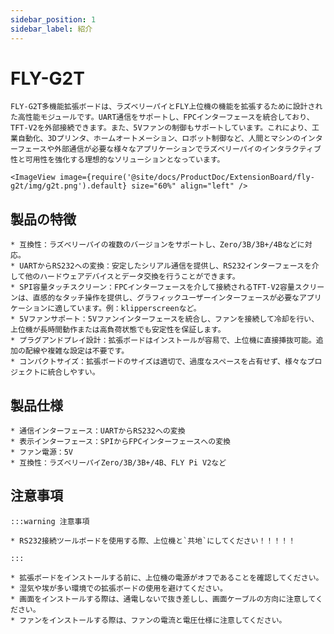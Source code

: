 ```yaml
---
sidebar_position: 1
sidebar_label: 紹介
---
```


# FLY-G2T

    FLY-G2T多機能拡張ボードは、ラズベリーパイとFLY上位機の機能を拡張するために設計された高性能モジュールです。UART通信をサポートし、FPCインターフェースを統合しており、TFT-V2を外部接続できます。また、5Vファンの制御もサポートしています。これにより、工業自動化、3Dプリンタ、ホームオートメーション、ロボット制御など、人間とマシンのインターフェースや外部通信が必要な様々なアプリケーションでラズベリーパイのインタラクティブ性と可用性を強化する理想的なソリューションとなっています。

    <ImageView image={require('@site/docs/ProductDoc/ExtensionBoard/fly-g2t/img/g2t.png').default} size="60%" align="left" />

## 製品の特徴

    * 互換性：ラズベリーパイの複数のバージョンをサポートし、Zero/3B/3B+/4Bなどに対応。
    * UARTからRS232への変換：安定したシリアル通信を提供し、RS232インターフェースを介して他のハードウェアデバイスとデータ交換を行うことができます。
    * SPI容量タッチスクリーン：FPCインターフェースを介して接続されるTFT-V2容量スクリーンは、直感的なタッチ操作を提供し、グラフィックユーザーインターフェースが必要なアプリケーションに適しています。例：klipperscreenなど。
    * 5Vファンサポート：5Vファンインターフェースを統合し、ファンを接続して冷却を行い、上位機が長時間動作または高負荷状態でも安定性を保証します。
    * プラグアンドプレイ設計：拡張ボードはインストールが容易で、上位機に直接挿抜可能。追加の配線や複雑な設定は不要です。
    * コンパクトサイズ：拡張ボードのサイズは適切で、過度なスペースを占有せず、様々なプロジェクトに統合しやすい。

## 製品仕様

    * 通信インターフェース：UARTからRS232への変換
    * 表示インターフェース：SPIからFPCインターフェースへの変換
    * ファン電源：5V
    * 互換性：ラズベリーパイZero/3B/3B+/4B、FLY Pi V2など

## 注意事項

    :::warning 注意事項

    * RS232接続ツールボードを使用する際、上位機と`共地`にしてください！！！！！

    :::

    * 拡張ボードをインストールする前に、上位機の電源がオフであることを確認してください。
    * 湿気や埃が多い環境での拡張ボードの使用を避けてください。
    * 画面をインストールする際は、通電しないで抜き差しし、画面ケーブルの方向に注意してください。
    * ファンをインストールする際は、ファンの電流と電圧仕様に注意してください。